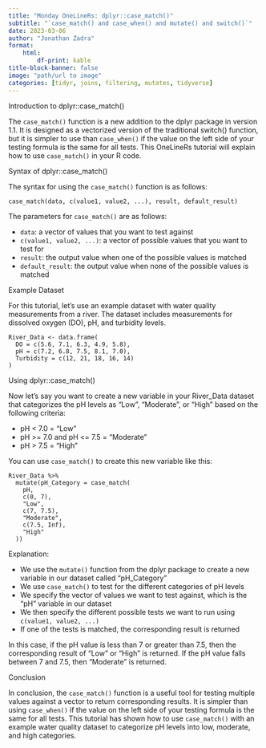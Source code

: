 ---
title: "Monday OneLineRs: dplyr::case_match()"
subtitle: "`case_match() and case_when() and mutate() and switch()`"
date: 2023-03-06
author: "Jonathan Zadra"
format:
    html:
        df-print: kable
title-block-banner: false
image: "path/url to image"
categories: [tidyr, joins, filtering, mutates, tidyverse]
---

Introduction to dplyr::case_match()

The `case_match()` function is a new addition to the dplyr package in version 1.1. It is designed as a vectorized version of the traditional switch() function, but it is simpler to use than `case_when()` if the value on the left side of your testing formula is the same for all tests. This OneLineRs tutorial will explain how to use `case_match()` in your R code.

Syntax of dplyr::case_match()

The syntax for using the `case_match()` function is as follows:

```
case_match(data, c(value1, value2, ...), result, default_result)
```

The parameters for `case_match()` are as follows:

* `data`: a vector of values that you want to test against
* `c(value1, value2, ...)`: a vector of possible values that you want to test for
* `result`: the output value when one of the possible values is matched
* `default_result`: the output value when none of the possible values is matched

Example Dataset

For this tutorial, let's use an example dataset with water quality measurements from a river. The dataset includes measurements for dissolved oxygen (DO), pH, and turbidity levels.

```
River_Data <- data.frame(
  DO = c(5.6, 7.1, 6.3, 4.9, 5.8),
  pH = c(7.2, 6.8, 7.5, 8.1, 7.0),
  Turbidity = c(12, 21, 18, 16, 14)
)
```

Using dplyr::case_match()

Now let's say you want to create a new variable in your River_Data dataset that categorizes the pH levels as "Low", "Moderate", or "High" based on the following criteria:

* pH < 7.0 = "Low"
* pH >= 7.0 and pH <= 7.5 = "Moderate"
* pH > 7.5 = "High"

You can use `case_match()` to create this new variable like this:

```
River_Data %>%
  mutate(pH_Category = case_match(
    pH,
    c(0, 7),
    "Low",
    c(7, 7.5),
    "Moderate",
    c(7.5, Inf),
    "High"
  ))
```

Explanation:

* We use the `mutate()` function from the dplyr package to create a new variable in our dataset called "pH_Category"
* We use `case_match()` to test for the different categories of pH levels
* We specify the vector of values we want to test against, which is the "pH" variable in our dataset
* We then specify the different possible tests we want to run using `c(value1, value2, ...)`
* If one of the tests is matched, the corresponding result is returned

In this case, if the pH value is less than 7 or greater than 7.5, then the corresponding result of "Low" or "High" is returned. If the pH value falls between 7 and 7.5, then "Moderate" is returned.

Conclusion

In conclusion, the `case_match()` function is a useful tool for testing multiple values against a vector to return corresponding results. It is simpler than using `case_when()` if the value on the left side of your testing formula is the same for all tests. This tutorial has shown how to use `case_match()` with an example water quality dataset to categorize pH levels into low, moderate, and high categories.
